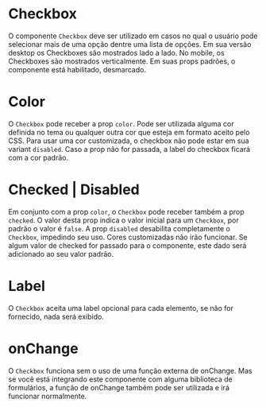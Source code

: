 

<Meta title='Selection Controls|Checkbox' component={Checkbox} />

# Checkbox

O componente `Checkbox` deve ser utilizado em casos no qual o usuário pode selecionar mais de uma opção dentre uma lista de opções. Em sua versão desktop os Checkboxes são mostrados lado a lado. No mobile, os Checkboxes são mostrados verticalmente. Em suas props padrões, o componente está habilitado, desmarcado.

<Preview>
  <Story
    name='Base'
    parameters={{
      design: {
        type: 'figma',
        url: 'https://www.figma.com/file/O3bKxIcsj2rc1FNIRclJyT/Saturn-System?node-id=239%3A148'
      }
    }}
  >
    <ThemeProvider>
      <Checkbox label='Not selected' name='check0' />
      <Checkbox checked={true} label='Selected' name='check1' />
      <Checkbox label='Not selected custom color' color='#ff00ff' name='check2' />
      <Checkbox label='Selected custom color' color='success' checked={true} name='check3' />
      <Checkbox checked={true} label='Selected disabled' disabled={true} name='check4' />
      <Checkbox checked={false} label='Not selected disabled' disabled={true} name='check5' />
      <Checkbox name='check6' />
      <Checkbox checked={true} name='check7' />
    </ThemeProvider>
  </Story>
</Preview>

# Color

O `Checkbox` pode receber a prop `color`. Pode ser utilizada alguma cor definida no tema ou qualquer outra cor que esteja em formato aceito pelo CSS. Para usar uma cor customizada, o checkbox não pode estar em sua variant `disabled`. Caso a prop não for passada, a label do checkbox ficará com a cor padrão.

<Preview>
  <Story
    name='Color'
    parameters={{
      design: {
        type: 'figma',
        url: 'https://www.figma.com/file/O3bKxIcsj2rc1FNIRclJyT/Saturn-System?node-id=239%3A148'
      }
    }}
  >
    <ThemeProvider>
      <Checkbox label='Default color' name='check8' />
      <Checkbox label='Not selected custom color' color='#ff0000' name='check9' />
      <Checkbox label='Selected custom color' color='warning' checked={true} name='check10' />
    </ThemeProvider>
  </Story>
</Preview>

# Checked | Disabled

Em conjunto com a prop `color`, o `Checkbox` pode receber também a prop `checked`. O valor desta prop indica o valor inicial para um `Checkbox`, por padrão o valor é `false`. A prop `disabled` desabilita completamente o `Checkbox`, impedindo seu uso. Cores customizadas não irão funcionar. Se algum valor de checked for passado para o componente, este dado será adicionado ao seu valor padrão.

<Preview>
  <Story
    name='Checked | Disabled'
    parameters={{
      design: {
        type: 'figma',
        url: 'https://www.figma.com/file/O3bKxIcsj2rc1FNIRclJyT/Saturn-System?node-id=239%3A148'
      }
    }}
  >
    <ThemeProvider>
      <Checkbox label='Not selected' name='check11' />
      <Checkbox checked={true} label='Selected' name='check12' />
      <Checkbox checked={false} label='Not selected disabled' disabled={true} name='check13' />
      <Checkbox checked={true} label='Selected disabled' disabled={true} name='check14' />
    </ThemeProvider>
  </Story>
</Preview>

# Label

O `Checkbox` aceita uma label opcional para cada elemento, se não for fornecido, nada será exibido.

<Preview>
  <Story
    name='label'
    parameters={{
      design: {
        type: 'figma',
        url: 'https://www.figma.com/file/O3bKxIcsj2rc1FNIRclJyT/Saturn-System?node-id=239%3A148'
      }
    }}
  >
    <ThemeProvider>
      <Checkbox checked={false} name='check15' />
    </ThemeProvider>
  </Story>
</Preview>

# onChange

O `Checkbox` funciona sem o uso de uma função externa de onChange. Mas se você está integrando este componente com alguma biblioteca de formulários, a função de onChange também pode ser utilizada e irá funcionar normalmente.

<Preview>
  <Story
    name='onChange'
    parameters={{
      design: {
        type: 'figma',
        url: 'https://www.figma.com/file/O3bKxIcsj2rc1FNIRclJyT/Saturn-System?node-id=239%3A148'
      }
    }}
  >
    <ThemeProvider>
      <Checkbox label='Not selected' name='check16' />
    </ThemeProvider>
  </Story>
</Preview>
